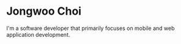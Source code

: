 # Jongwoo Choi

I'm a software developer that primarily focuses on mobile and web application development.
